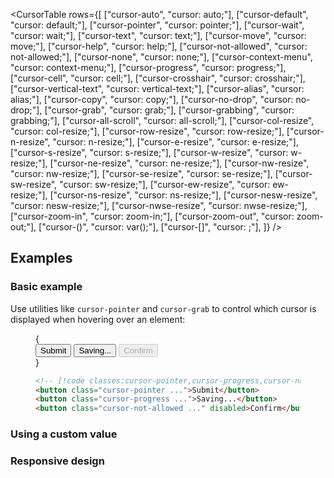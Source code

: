 

<CursorTable
  rows={[
    ["cursor-auto", "cursor: auto;"],
    ["cursor-default", "cursor: default;"],
    ["cursor-pointer", "cursor: pointer;"],
    ["cursor-wait", "cursor: wait;"],
    ["cursor-text", "cursor: text;"],
    ["cursor-move", "cursor: move;"],
    ["cursor-help", "cursor: help;"],
    ["cursor-not-allowed", "cursor: not-allowed;"],
    ["cursor-none", "cursor: none;"],
    ["cursor-context-menu", "cursor: context-menu;"],
    ["cursor-progress", "cursor: progress;"],
    ["cursor-cell", "cursor: cell;"],
    ["cursor-crosshair", "cursor: crosshair;"],
    ["cursor-vertical-text", "cursor: vertical-text;"],
    ["cursor-alias", "cursor: alias;"],
    ["cursor-copy", "cursor: copy;"],
    ["cursor-no-drop", "cursor: no-drop;"],
    ["cursor-grab", "cursor: grab;"],
    ["cursor-grabbing", "cursor: grabbing;"],
    ["cursor-all-scroll", "cursor: all-scroll;"],
    ["cursor-col-resize", "cursor: col-resize;"],
    ["cursor-row-resize", "cursor: row-resize;"],
    ["cursor-n-resize", "cursor: n-resize;"],
    ["cursor-e-resize", "cursor: e-resize;"],
    ["cursor-s-resize", "cursor: s-resize;"],
    ["cursor-w-resize", "cursor: w-resize;"],
    ["cursor-ne-resize", "cursor: ne-resize;"],
    ["cursor-nw-resize", "cursor: nw-resize;"],
    ["cursor-se-resize", "cursor: se-resize;"],
    ["cursor-sw-resize", "cursor: sw-resize;"],
    ["cursor-ew-resize", "cursor: ew-resize;"],
    ["cursor-ns-resize", "cursor: ns-resize;"],
    ["cursor-nesw-resize", "cursor: nesw-resize;"],
    ["cursor-nwse-resize", "cursor: nwse-resize;"],
    ["cursor-zoom-in", "cursor: zoom-in;"],
    ["cursor-zoom-out", "cursor: zoom-out;"],
    ["cursor-(<custom-property>)", "cursor: var(<custom-property>);"],
    ["cursor-[<value>]", "cursor: <value>;"],
  ]}
/>

## Examples

### Basic example

Use utilities like `cursor-pointer` and `cursor-grab` to control which cursor is displayed when hovering over an element:

<Figure hint="Hover over each button to see the cursor change">

<Example>
  {
    <div className="flex flex-col items-center justify-around gap-4 sm:flex-row sm:gap-0">
      <button
        type="button"
        className="w-full cursor-pointer rounded-md bg-indigo-600 px-3 py-2 text-sm font-semibold text-white hover:bg-indigo-700 focus:outline-none disabled:bg-indigo-300 sm:w-auto dark:disabled:bg-indigo-800 dark:disabled:text-indigo-400"
        tabIndex="-1"
      >
        Submit
      </button>
      <button
        type="button"
        className="w-full cursor-progress rounded-md bg-indigo-600 px-3 py-2 text-sm font-semibold text-white hover:bg-indigo-700 focus:outline-none disabled:bg-indigo-300 sm:w-auto dark:disabled:bg-indigo-800 dark:disabled:text-indigo-400"
        tabIndex="-1"
      >
        Saving...
      </button>
      <button
        type="button"
        disabled
        className="w-full cursor-not-allowed rounded-md bg-indigo-600 px-3 py-2 text-sm font-semibold text-white hover:bg-indigo-700 focus:outline-none disabled:bg-indigo-300 sm:w-auto dark:disabled:bg-indigo-800 dark:disabled:text-indigo-400"
        tabIndex="-1"
      >
        Confirm
      </button>
    </div>
  }
</Example>

```html
<!-- [!code classes:cursor-pointer,cursor-progress,cursor-not-allowed] -->
<button class="cursor-pointer ...">Submit</button>
<button class="cursor-progress ...">Saving...</button>
<button class="cursor-not-allowed ..." disabled>Confirm</button>
```

</Figure>

### Using a custom value

<UsingACustomValue element="button" utility="cursor" value="url(hand.cur),_pointer" />

### Responsive design

<ResponsiveDesign element="button" property="cursor" defaultClass="cursor-not-allowed" featuredClass="cursor-auto" />
